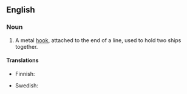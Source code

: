 ==English==

===Noun===
{{en-noun}}

# {{lb|en|nautical}} A metal [[hook]], attached to the end of a line, used to hold two ships together.

====Translations====
{{trans-top|metal hook used to hold two ships together}}
* Finnish: {{t|fi|entraushaka}}
{{trans-mid}}
* Swedish: {{t|sv|änterhake|c}}
{{trans-bottom}}